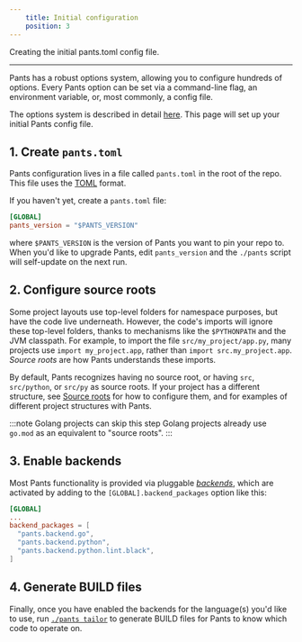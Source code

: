 ```yaml
---
    title: Initial configuration
    position: 3
---
```


Creating the initial pants.toml config file.

---

Pants has a robust options system, allowing you to configure hundreds of options. Every Pants option can be set via a command-line flag, an environment variable, or, most commonly, a config file.

The options system is described in detail [here](../../using-pants/key-concepts-to-know-about-pants/options.mdx). This page will set up your initial Pants config file.

## 1. Create `pants.toml`

Pants configuration lives in a file called `pants.toml` in the root of the repo. This file uses the [TOML](https://github.com/toml-lang/toml) format.

If you haven't yet, create a `pants.toml` file:

```toml title="pants.toml"
[GLOBAL]
pants_version = "$PANTS_VERSION"
```

where `$PANTS_VERSION` is the version of Pants you want to pin your repo to. When you'd like to upgrade Pants, edit `pants_version` and the `./pants` script will self-update on the next run.

## 2. Configure source roots

Some project layouts use top-level folders for namespace purposes, but have the code live underneath. However, the code's imports will ignore these top-level folders, thanks to mechanisms like the `$PYTHONPATH` and the JVM classpath. For example, to import the file `src/my_project/app.py`, many projects use `import my_project.app`, rather than `import src.my_project.app`. _Source roots_ are how Pants understands these imports.

By default, Pants recognizes having no source root, or having `src`, `src/python`, or `src/py` as source roots. If your project has a different structure, see [Source roots](../../using-pants/key-concepts-to-know-about-pants/source-roots.mdx) for how to configure them, and for examples of different project structures with Pants.

:::note Golang projects can skip this step
Golang projects already use `go.mod` as an equivalent to "source roots".
:::

## 3. Enable backends

Most Pants functionality is provided via pluggable [_backends_](../../using-pants/key-concepts-to-know-about-pants/backends.mdx), which are activated by adding to the `[GLOBAL].backend_packages` option like this:

```toml title="pants.toml"
[GLOBAL]
...
backend_packages = [
  "pants.backend.go",
  "pants.backend.python",
  "pants.backend.python.lint.black",
]
```

## 4. Generate BUILD files

Finally, once you have enabled the backends for the language(s) you'd like to use, run [`./pants tailor`](./create-initial-build-files.mdx) to generate BUILD files for Pants to know which code to operate on.
